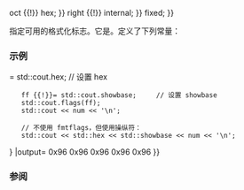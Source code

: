 {{cpp/io/ios_base/title|fmtflags}}
{{cpp/io/ios_base/navbar}}
{{dcl begin}}
{{dcl|
typedef /* 由实现定义 */ fmtflags;
}}
{{dcl|1=
static constexpr fmtflags dec = /* 由实现定义 */
static constexpr fmtflags oct = /* 由实现定义 */
static constexpr fmtflags hex = /* 由实现定义 */
static constexpr fmtflags basefield = dec {{!}} oct {{!}} hex;
}}
{{dcl|1=
static constexpr fmtflags left = /* 由实现定义 */
static constexpr fmtflags right = /* 由实现定义 */
static constexpr fmtflags internal = /* 由实现定义 */
static constexpr fmtflags adjustfield = left {{!}} right {{!}} internal;
}}
{{dcl|1=
static constexpr fmtflags scientific = /* 由实现定义 */
static constexpr fmtflags fixed = /* 由实现定义 */
static constexpr fmtflags floatfield = scientific {{!}} fixed;
}}
{{dcl|1=
static constexpr fmtflags boolalpha = /* 由实现定义 */
static constexpr fmtflags showbase = /* 由实现定义 */
static constexpr fmtflags showpoint = /* 由实现定义 */
static constexpr fmtflags showpos = /* 由实现定义 */
static constexpr fmtflags skipws = /* 由实现定义 */
static constexpr fmtflags unitbuf = /* 由实现定义 */
static constexpr fmtflags uppercase = /* 由实现定义 */
}}
{{dcl end}}

指定可用的格式化标志。它是{{named req|BitmaskType}}。定义了下列常量：
{{cpp/io/ios_base/fmtflags consts}}

===示例===
{{example
|下列示例展示打印同一结果的数种不同方式。
|code=
#include &lt;iostream&gt;

int main()
{
    const int num = 150;

    // 以 fmtflags 为类成员常量：
    std::cout.setf(std::ios_base::hex, std::ios_base::basefield);
    std::cout.setf(std::ios_base::showbase);
    std::cout &lt;&lt; num &lt;&lt; '\n';

    // 以 fmtflags 为继承的类成员常量：
    std::cout.setf (std::ios::hex, std::ios::basefield);
    std::cout.setf (std::ios::showbase);
    std::cout &lt;&lt; num &lt;&lt; '\n';

    // 以 fmtflags 为对象成员常量：
    std::cout.setf(std::cout.hex, std::cout.basefield);
    std::cout.setf(std::cout.showbase);
    std::cout &lt;&lt; num &lt;&lt; '\n';

    // 以 fmtflags 为类型：
    std::ios_base::fmtflags ff;
    ff = std::cout.flags();
    ff &amp;= ~std::cout.basefield;   // 解除设置 basefield 位
    ff {{!}}= std::cout.hex;          // 设置 hex
    ff {{!}}= std::cout.showbase;     // 设置 showbase
    std::cout.flags(ff);
    std::cout &lt;&lt; num &lt;&lt; '\n';

    // 不使用 fmtflags，但使用操纵符：
    std::cout &lt;&lt; std::hex &lt;&lt; std::showbase &lt;&lt; num &lt;&lt; '\n';
}
|output=
0x96
0x96
0x96
0x96
0x96
}}

===参阅===
{{dsc begin}}
{{dsc inc|cpp/io/ios_base/dsc flags}}
{{dsc inc|cpp/io/ios_base/dsc setf}}
{{dsc inc|cpp/io/ios_base/dsc unsetf}}
{{dsc inc|cpp/io/manip/dsc setbase}}
{{dsc inc|cpp/io/manip/dsc setfill}}
{{dsc inc|cpp/io/manip/dsc fixed}}
{{dsc inc|cpp/io/manip/dsc showbase}}
{{dsc inc|cpp/io/manip/dsc boolalpha}}
{{dsc inc|cpp/io/manip/dsc showpos}}
{{dsc inc|cpp/io/manip/dsc showpoint}}
{{dsc inc|cpp/io/manip/dsc unitbuf}}
{{dsc inc|cpp/io/manip/dsc skipws}}
{{dsc inc|cpp/io/manip/dsc uppercase}}
{{dsc end}}

{{langlinks|de|en|es|fr|it|ja|pt|ru}}